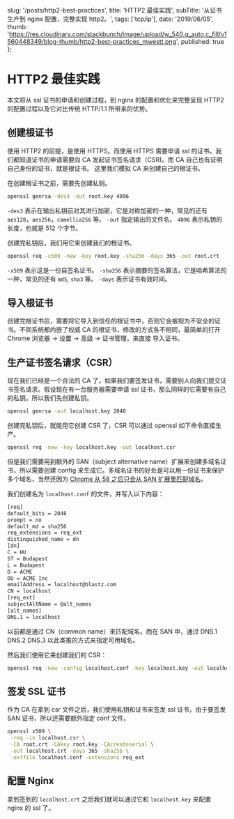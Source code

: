 
  slug: '/posts/http2-best-practices',
  title: 'HTTP2 最佳实践',
  subTitle: '从证书生产到 nginx 配置，完整实现 http2。',
  tags: ['tcp/ip'],
  date: '2019/06/05',
  thumb: 'https://res.cloudinary.com/stackbunch/image/upload/w_540,q_auto,c_fill/v1560448349/blog-thumb/http2-best-practices_mwestt.png',
  published: true
};


# HTTP2 最佳实践

本文将从 ssl 证书的申请和创建过程，到 nginx 的配置和优化来完整呈现 HTTP2 的配置过程以及它对比传统 HTTP/1.1 所带来的优势。

## 创建根证书

使用 HTTP2 的前提，是使用 HTTPS。而使用 HTTPS 需要申请 ssl 的证书。我们都知道证书的申请需要向 CA 发起证书签名请求（CSR)。而 CA 自己也有证明自己身份的证书，就是根证书。
这里我们模拟 CA 来创建自己的根证书。

在创建根证书之前，需要先创建私钥。

```bash
openssl genrsa -des3 -out root.key 4096
```

`-des3` 表示在输出私钥前对其进行加密，它是对称加密的一种，常见的还有 `aes128`，`aes256`，`camellia256` 等。
`-out` 指定输出的文件名。
`4096` 表示私钥的长度，也就是 512 个字节。

创建完私钥后，我们用它来创建我们的根证书。

```bash
openssl req -x509 -new -key root.key -sha256 -days 365 -out root.crt
```

`-x509` 表示这是一份自签名证书。
`-sha256` 表示摘要的签名算法，它是哈希算法的一种，常见的还有 `md5`, `sha3` 等。
`-days` 表示证书有效时间。

## 导入根证书

创建完根证书后，需要将它导入到信任的根证书中，否则它会被视为不安全的证书。不同系统都内嵌了权威 CA 的根证书，修改的方式各不相同，最简单的打开 Chrome 浏览器 -> 设置 -> 高级 -> 证书管理，来直接
导入证书。

## 生产证书签名请求（CSR）

现在我们已经是一个合法的 CA 了，如果我们要签发证书，需要别人向我们提交证书签名请求。假设现在有一台服务器需要申请 ssl 证书，那么同样的它需要有自己的私钥。所以我们先创建私钥。

```bash
openssl genrsa -out localhost.key 2048
```

创建完私钥后，就能用它创建 CSR 了，CSR 可以通过 openssl 如下命令直接生产。

```bash
openssl req -new -key localhost.key -out localhost.csr
```

但是我们需要用到额外的 SAN（subject alternative name）扩展来创建多域名证书，所以需要创建 config 来生成它。多域名证书的好处是可以用一份证书来保护多个域名，当然还因为
[Chrome 从 58 之后只会从 SAN 扩展里匹配域名](https://support.google.com/chrome/a/answer/7391219?hl=en)。

我们创建名为 `localhost.conf` 的文件，并写入以下内容：

```bash
[req]
default_bits = 2048
prompt = no
default_md = sha256
req_extensions = req_ext
distinguished_name = dn
[dn]
C = HU
ST = Budapest
L = Budapest
O = ACME
OU = ACME Inc
emailAddress = localhost@blastz.com
CN = localhost
[req_ext]
subjectAltName = @alt_names
[alt_names]
DNS.1 = localhost
```

以前都是通过 CN（common name）来匹配域名。而在 SAN 中，通过 DNS.1 DNS.2 DNS.3 以此类推的方式来指定可用域名。

然后我们使用它来创建我们的 CSR：

```bash
openssl req -new -config localhost.conf -key localhost.key -out localhost.csr
```

## 签发 SSL 证书

作为 CA 在拿到 csr 文件之后，我们使用私钥和证书来签发 ssl 证书，由于要签发 SAN 证书，所以还需要额外指定 conf 文件。

```bash
openssl x509 \
 -req -in localhost.csr \
 -CA root.crt -CAkey root.key -CAcreateserial \
 -out localhost.crt -days 365 -sha256 \
 -extfile localhost.conf -extensions req_ext
```

## 配置 Nginx

拿到签到的 `localhost.crt` 之后我们就可以通过它和 `localhost.key` 来配置 nginx 的 ssl 了。
